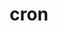 ---
title: cron
client: Self
publishDate: 2022-08-30 00:00:00
description: |
  Cron data points for public facing entity.

data:
  - fcc8e0562dbef358474cff343e2d1513
  - 91c259f8319444444885d36948eee451
  - f7bb2d724c63378a2196ef1f645c7c4c
---